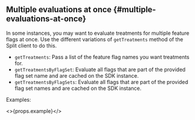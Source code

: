 ## Multiple evaluations at once {#multiple-evaluations-at-once}

In some instances, you may want to evaluate treatments for multiple feature flags at once. Use the different variations of `getTreatments` method of the Split client to do this.
* `getTreatments`: Pass a list of the feature flag names you want treatments for.
* `getTreatmentsByFlagSet`: Evaluate all flags that are part of the provided flag set name and are cached on the SDK instance.
* `getTreatmentsByFlagSets`: Evaluate all flags that are part of the provided flag set names and are cached on the SDK instance.

Examples:

<>{props.example}</>